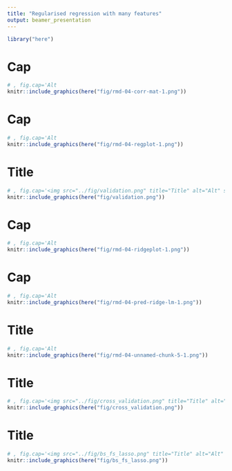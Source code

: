 ```yaml
---
title: "Regularised regression with many features"
output: beamer_presentation
---
```

```r
library("here")
```
# Cap
```r
# , fig.cap='Alt
knitr::include_graphics(here("fig/rmd-04-corr-mat-1.png"))
```

\newpage
# Cap
```r
# , fig.cap='Alt
knitr::include_graphics(here("fig/rmd-04-regplot-1.png"))
```

\newpage
# Title
```r
# , fig.cap='<img src="../fig/validation.png" title="Title" alt="Alt" style="display: block; margin: auto;" />
knitr::include_graphics(here("fig/validation.png"))
```

\newpage
# Cap
```r
# , fig.cap='Alt
knitr::include_graphics(here("fig/rmd-04-ridgeplot-1.png"))
```

\newpage
# Cap
```r
# , fig.cap='Alt
knitr::include_graphics(here("fig/rmd-04-pred-ridge-lm-1.png"))
```

\newpage
# Title
```r
# , fig.cap='Alt
knitr::include_graphics(here("fig/rmd-04-unnamed-chunk-5-1.png"))
```

\newpage
# Title
```r
# , fig.cap='<img src="../fig/cross_validation.png" title="Title" alt="Alt" style="display: block; margin: auto;" />
knitr::include_graphics(here("fig/cross_validation.png"))
```

\newpage
# Title
```r
# , fig.cap='<img src="../fig/bs_fs_lasso.png" title="Title" alt="Alt" style="display: block; margin: auto;" />
knitr::include_graphics(here("fig/bs_fs_lasso.png"))
```

\newpage
